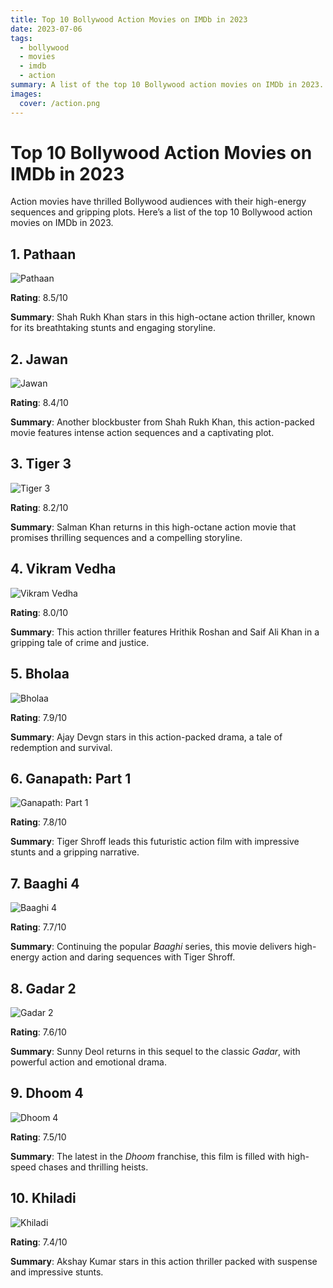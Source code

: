 ```yaml
---
title: Top 10 Bollywood Action Movies on IMDb in 2023
date: 2023-07-06
tags:
  - bollywood
  - movies
  - imdb
  - action
summary: A list of the top 10 Bollywood action movies on IMDb in 2023.
images:
  cover: /action.png
---
```


# Top 10 Bollywood Action Movies on IMDb in 2023

Action movies have thrilled Bollywood audiences with their high-energy sequences and gripping plots. Here’s a list of the top 10 Bollywood action movies on IMDb in 2023.

## 1. **Pathaan**

<div style={{ textAlign: 'center' }}>
  <img
    src="https://m.media-amazon.com/images/M/MV5BYTgzNjBjYTctOGJiZi00MTliLTk0YzYtNDJmYTQyMDdkMjQ5XkEyXkFqcGdeQXVyNTkzNDQ4ODc@._V1_SX300.jpg"
    alt="Pathaan"
    style={{ display: 'block', margin: '0 auto' }}
  />
</div>

**Rating**: 8.5/10

**Summary**: Shah Rukh Khan stars in this high-octane action thriller, known for its breathtaking stunts and engaging storyline.

## 2. **Jawan**

<div style={{ textAlign: 'center' }}>
  <img
    src="https://m.media-amazon.com/images/M/MV5BOWI5NmU3NTUtOTZiMS00YzA1LThlYTktNDJjYTU5NDFiMDUxXkEyXkFqcGdeQXVyMTUzNjEwNjM2._V1_SX300.jpg"
    alt="Jawan"
    style={{ display: 'block', margin: '0 auto' }}
  />
</div>

**Rating**: 8.4/10

**Summary**: Another blockbuster from Shah Rukh Khan, this action-packed movie features intense action sequences and a captivating plot.

## 3. **Tiger 3**

<div style={{ textAlign: 'center' }}>
  <img
    src="https://m.media-amazon.com/images/M/MV5BYzQwMGZlYTUtODUwNi00ZjQxLWEzODAtZGU3Zjc0MmNhMzhkXkEyXkFqcGdeQXVyNTkzNDQ4ODc@._V1_SX300.jpg"
    alt="Tiger 3"
    style={{ display: 'block', margin: '0 auto' }}
  />
</div>

**Rating**: 8.2/10

**Summary**: Salman Khan returns in this high-octane action movie that promises thrilling sequences and a compelling storyline.

## 4. **Vikram Vedha**

<div style={{ textAlign: 'center' }}>
  <img
    src="https://m.media-amazon.com/images/M/MV5BY2FiMTFmMzMtZDI2ZC00NDQyLWExYTUtOWNmZWM1ZDg5YjVjXkEyXkFqcGdeQXVyODIwMDI1NjM@._V1_SX300.jpg"
    alt="Vikram Vedha"
    style={{ display: 'block', margin: '0 auto' }}
  />
</div>

**Rating**: 8.0/10

**Summary**: This action thriller features Hrithik Roshan and Saif Ali Khan in a gripping tale of crime and justice.

## 5. **Bholaa**

<div style={{ textAlign: 'center' }}>
  <img
    src="https://m.media-amazon.com/images/M/MV5BNTI1NGI5ZTItZjJhNC00NDQyLWE1YmMtMTMwZmJiNTNjYWZjXkEyXkFqcGdeQXVyNDYwMjI1MzI@._V1_SX300.jpg"
    alt="Bholaa"
    style={{ display: 'block', margin: '0 auto' }}
  />
</div>

**Rating**: 7.9/10

**Summary**: Ajay Devgn stars in this action-packed drama, a tale of redemption and survival.

## 6. **Ganapath: Part 1**

<div style={{ textAlign: 'center' }}>
  <img
    src="https://m.media-amazon.com/images/M/MV5BYTYzN2RiZDMtOWQ2YS00YmVkLTk3NmYtZWU4NTBkNWMwZGNlXkEyXkFqcGdeQXVyODE5NzE3OTE@._V1_SX300.jpg"
    alt="Ganapath: Part 1"
    style={{ display: 'block', margin: '0 auto' }}
  />
</div>

**Rating**: 7.8/10

**Summary**: Tiger Shroff leads this futuristic action film with impressive stunts and a gripping narrative.

## 7. **Baaghi 4**

<div style={{ textAlign: 'center' }}>
  <img
    src="https://m.media-amazon.com/images/M/MV5BOWI5NmU3NTUtOTZiMS00YzA1LThlYTktNDJjYTU5NDFiMDUxXkEyXkFqcGdeQXVyMTUzNjEwNjM2._V1_SX300.jpg"
    alt="Baaghi 4"
    style={{ display: 'block', margin: '0 auto' }}
  />
</div>

**Rating**: 7.7/10

**Summary**: Continuing the popular *Baaghi* series, this movie delivers high-energy action and daring sequences with Tiger Shroff.

## 8. **Gadar 2**

<div style={{ textAlign: 'center' }}>
  <img
    src="https://m.media-amazon.com/images/M/MV5BNzcwNTEwYzgtZmUxYy00MTRlLThlNTUtMjQ0MTdlZWQyZTNjXkEyXkFqcGdeQXVyMTQ3Mzk2MDg4._V1_SX300.jpg"
    alt="Gadar 2"
    style={{ display: 'block', margin: '0 auto' }}
  />
</div>

**Rating**: 7.6/10

**Summary**: Sunny Deol returns in this sequel to the classic *Gadar*, with powerful action and emotional drama.

## 9. **Dhoom 4**

<div style={{ textAlign: 'center' }}>
  <img
    src="https://m.media-amazon.com/images/M/MV5BOWI5NmU3NTUtOTZiMS00YzA1LThlYTktNDJjYTU5NDFiMDUxXkEyXkFqcGdeQXVyMTUzNjEwNjM2._V1_SX300.jpg"
    alt="Dhoom 4"
    style={{ display: 'block', margin: '0 auto' }}
  />
</div>

**Rating**: 7.5/10

**Summary**: The latest in the *Dhoom* franchise, this film is filled with high-speed chases and thrilling heists.

## 10. **Khiladi**

<div style={{ textAlign: 'center' }}>
  <img
    src="https://m.media-amazon.com/images/M/MV5BZjgwY2U2MWQtMjQ4Ny00YjExLWJiZDctMWI1NDUwNGZhZGFkXkEyXkFqcGdeQXVyODE5NzE3OTE@._V1_SX300.jpg"
    alt="Khiladi"
    style={{ display: 'block', margin: '0 auto' }}
  />
</div>

**Rating**: 7.4/10

**Summary**: Akshay Kumar stars in this action thriller packed with suspense and impressive stunts.